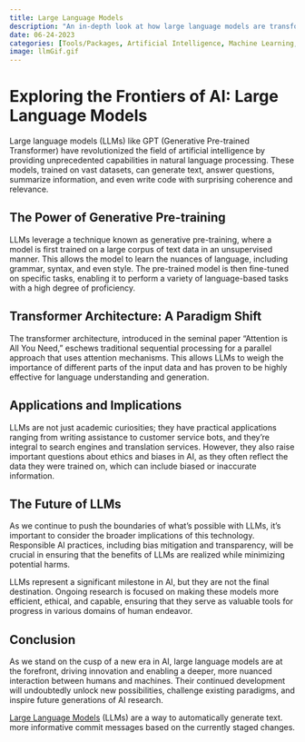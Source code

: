 ```yaml
---
title: Large Language Models
description: "An in-depth look at how large language models are transforming the landscape of artificial intelligence."
date: 06-24-2023
categories: [Tools/Packages, Artificial Intelligence, Machine Learning, Natural Language Processing]
image: llmGif.gif
---
```


# Exploring the Frontiers of AI: Large Language Models

Large language models (LLMs) like GPT (Generative Pre-trained Transformer) have revolutionized the field of artificial intelligence by providing unprecedented capabilities in natural language processing. These models, trained on vast datasets, can generate text, answer questions, summarize information, and even write code with surprising coherence and relevance.

## The Power of Generative Pre-training

LLMs leverage a technique known as generative pre-training, where a model is first trained on a large corpus of text data in an unsupervised manner. This allows the model to learn the nuances of language, including grammar, syntax, and even style. The pre-trained model is then fine-tuned on specific tasks, enabling it to perform a variety of language-based tasks with a high degree of proficiency.

## Transformer Architecture: A Paradigm Shift

The transformer architecture, introduced in the seminal paper "Attention is All You Need," eschews traditional sequential processing for a parallel approach that uses attention mechanisms. This allows LLMs to weigh the importance of different parts of the input data and has proven to be highly effective for language understanding and generation.

## Applications and Implications

LLMs are not just academic curiosities; they have practical applications ranging from writing assistance to customer service bots, and they're integral to search engines and translation services. However, they also raise important questions about ethics and biases in AI, as they often reflect the data they were trained on, which can include biased or inaccurate information.

## The Future of LLMs

As we continue to push the boundaries of what's possible with LLMs, it's important to consider the broader implications of this technology. Responsible AI practices, including bias mitigation and transparency, will be crucial in ensuring that the benefits of LLMs are realized while minimizing potential harms.

LLMs represent a significant milestone in AI, but they are not the final destination. Ongoing research is focused on making these models more efficient, ethical, and capable, ensuring that they serve as valuable tools for progress in various domains of human endeavor.


## Conclusion

As we stand on the cusp of a new era in AI, large language models are at the forefront, driving innovation and enabling a deeper, more nuanced interaction between humans and machines. Their continued development will undoubtedly unlock new possibilities, challenge existing paradigms, and inspire future generations of AI research.


[Large Language Models](https://en.wikipedia.org/wiki/Large_language_model#:~:text=A%20large%20language%20model%20(LLM)%20is%20a%20type%20of%20language%20model%20notable%20for%20its%20ability%20to%20achieve%20general%2Dpurpose%20language%20understanding%20and%20generation.) (LLMs) are a way to automatically generate text. more informative commit messages based on the currently staged changes.
